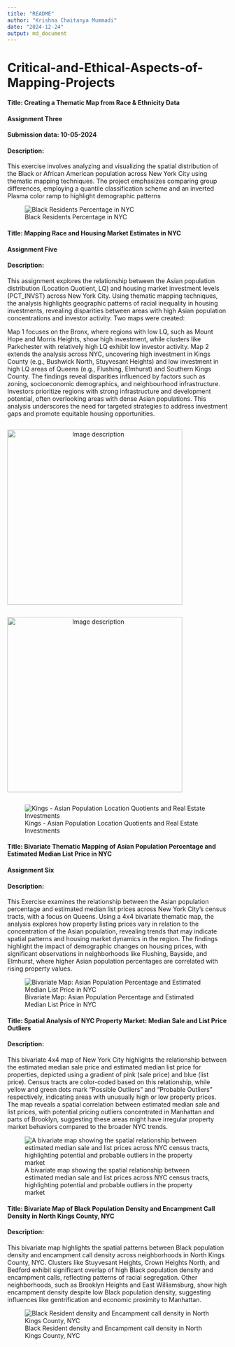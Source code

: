 ```yaml
---
title: "README"
author: "Krishna Chaitanya Mummadi"
date: "2024-12-24"
output: md_document
---
```


# Critical-and-Ethical-Aspects-of-Mapping-Projects


#### Title: Creating a Thematic Map from Race & Ethnicity Data
#### Assignment Three
#### Submission data: 10-05-2024
#### Description: 
This exercise involves analyzing and visualizing the spatial distribution of the Black or African American population across New York City using thematic mapping techniques. The project emphasizes comparing group differences, employing a quantile classification scheme and an inverted Plasma color ramp to highlight demographic patterns

![Black Residents Percentage in NYC](Maps_images/Exercise3.png)



#### Title: Mapping Race and Housing Market Estimates in NYC
#### Assignment Five

#### Description:
This assignment explores the relationship between the Asian population distribution (Location Quotient, LQ) and housing market investment levels (PCT_INVST) across New York City. Using thematic mapping techniques, the analysis highlights geographic patterns of racial inequality in housing investments, revealing disparities between areas with high Asian population concentrations and investor activity.
Two maps were created:

Map 1 focuses on the Bronx, where regions with low LQ, such as Mount Hope and Morris Heights, show high investment, while clusters like Parkchester with relatively high LQ exhibit low investor activity.
Map 2 extends the analysis across NYC, uncovering high investment in Kings County (e.g., Bushwick North, Stuyvesant Heights) and low investment in high LQ areas of Queens (e.g., Flushing, Elmhurst) and Southern Kings County.
The findings reveal disparities influenced by factors such as zoning, socioeconomic demographics, and neighbourhood infrastructure. Investors prioritize regions with strong infrastructure and development potential, often overlooking areas with dense Asian populations. This analysis underscores the need for targeted strategies to address investment gaps and promote equitable housing opportunities.

<div style="display: inline-block; text-align: center;">
  <img src="Maps_images/Exercise5_1.png" alt="Image description" width="400">
</div>
<div style="display: inline-block; text-align: center;">
  <img src="Maps_images/Exercise5_2.png" alt="Image description" width="400">
</div>




![Kings - Asian Population Location Quotients and Real Estate Investments](Maps_images/Exercise5_1.png)





#### Title: Bivariate Thematic Mapping of Asian Population Percentage and Estimated Median List Price in NYC

#### Assignment Six
#### Description:
This Exercise examines the relationship between the Asian population percentage and estimated median list prices across New York City's census tracts, with a focus on Queens. Using a 4x4 bivariate thematic map, the analysis explores how property listing prices vary in relation to the concentration of the Asian population, revealing trends that may indicate spatial patterns and housing market dynamics in the region. The findings highlight the impact of demographic changes on housing prices, with significant observations in neighborhoods like Flushing, Bayside, and Elmhurst, where higher Asian population percentages are correlated with rising property values.

![Bivariate Map: Asian Population Percentage and Estimated Median List Price in NYC](Maps_images/Exercise6.jpg)




#### Title: Spatial Analysis of NYC Property Market: Median Sale and List Price Outliers

#### Description:
This bivariate 4x4 map of New York City highlights the relationship between the estimated median sale price and estimated median list price for properties, depicted using a gradient of pink (sale price) and blue (list price). Census tracts are color-coded based on this relationship, while yellow and green dots mark "Possible Outliers" and "Probable Outliers" respectively, indicating areas with unusually high or low property prices. The map reveals a spatial correlation between estimated median sale and list prices, with potential pricing outliers concentrated in Manhattan and parts of Brooklyn, suggesting these areas might have irregular property market behaviors compared to the broader NYC trends.

![A bivariate map showing the spatial relationship between estimated median sale and list prices across NYC census tracts, highlighting potential and probable outliers in the property market](Maps_images/outliermap.jpg)




#### Title: Bivariate Map of Black Population Density and Encampment Call Density in North Kings County, NYC

#### Description: 
This bivariate map highlights the spatial patterns between Black population density and encampment call density across neighborhoods in North Kings County, NYC. Clusters like Stuyvesant Heights, Crown Heights North, and Bedford exhibit significant overlap of high Black population density and encampment calls, reflecting patterns of racial segregation. Other neighborhoods, such as Brooklyn Heights and East Williamsburg, show high encampment density despite low Black population density, suggesting influences like gentrification and economic proximity to Manhattan.

![Black Resident density and Encampment call density in North Kings County, NYC](Maps_images/finalproject.jpg)













